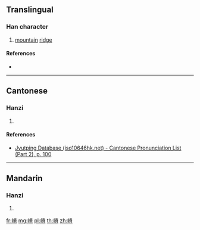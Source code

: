 {{character info/new}}
==Translingual==

===Han character===
{{Han char|rn=46|rad=山|as=10|sn=13|four=|canj=UFCB|ids=⿰山脊}}

# [[mountain]] [[ridge]]

====References====
* {{Han ref|kx=0317.510|dkj=08372|dj=0618.180|hdz=10792.010|uh=5D74|ud=23924}}

----

==Cantonese==

===Hanzi===
{{yue-hanzi|jyut=[[zek3]]|y=jek3}}

# {{defn|lang=yue|sort=山10}}

====References====
* [http://www.iso10646hk.net/jp/document/download.jsp Jyutping Database (iso10646hk.net) - Cantonese Pronunciation List (Part 2), p. 100]

----

==Mandarin==

===Hanzi===
{{cmn-hanzi|pin=[[jǐ]] ([[ji3]]), [[qiáng]] ([[qiang2]])|wg=chi<sup>3</sup>, ch'iang<sup>2</sup>}}

# {{defn|lang=cmn|sort=山10}}

[[fr:嵴]]
[[mg:嵴]]
[[pl:嵴]]
[[th:嵴]]
[[zh:嵴]]